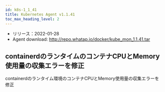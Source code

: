 ```yaml
---
id: k8s-1_1_41
title: Kubernetes Agent v1.1.41
toc_max_heading_level: 2
---
```



-   リリース：2022-01-28
-   Agent download: http://repo.whatap.io/docker/kube_mon_1.1.41.tar

## containerdのランタイムのコンテナCPUとMemory使用量の収集エラーを修正

containerdのランタイム環境のコンテナCPUとMemory使用量の収集エラーを修正
